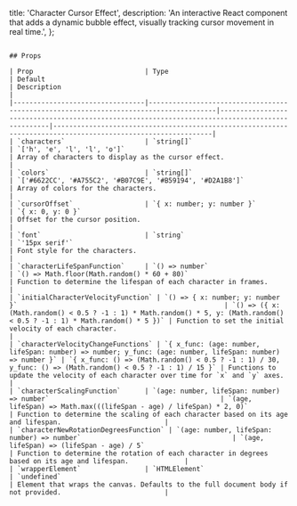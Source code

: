   title: 'Character Cursor Effect',
  description:
    'An interactive React component that adds a dynamic bubble effect, visually tracking cursor movement in real time.',
};

<ComponentCodePreview name='character-cursor' />

```

## Props

| Prop                            | Type                                                                                  | Default                                                                                         | Description                                                                                                  |
|---------------------------------|---------------------------------------------------------------------------------------|-------------------------------------------------------------------------------------------------|--------------------------------------------------------------------------------------------------------------|
| `characters`                    | `string[]`                                                                            | `['h', 'e', 'l', 'l', 'o']`                                                                    | Array of characters to display as the cursor effect.                                                        |
| `colors`                        | `string[]`                                                                            | `['#6622CC', '#A755C2', '#B07C9E', '#B59194', '#D2A1B8']`                                       | Array of colors for the characters.                                                                         |
| `cursorOffset`                  | `{ x: number; y: number }`                                                            | `{ x: 0, y: 0 }`                                                                                | Offset for the cursor position.                                                                             |
| `font`                          | `string`                                                                              | `'15px serif'`                                                                                  | Font style for the characters.                                                                              |
| `characterLifeSpanFunction`     | `() => number`                                                                        | `() => Math.floor(Math.random() * 60 + 80)`                                                     | Function to determine the lifespan of each character in frames.                                             |
| `initialCharacterVelocityFunction` | `() => { x: number; y: number }`                                                    | `() => ({ x: (Math.random() < 0.5 ? -1 : 1) * Math.random() * 5, y: (Math.random() < 0.5 ? -1 : 1) * Math.random() * 5 })` | Function to set the initial velocity of each character.                                                     |
| `characterVelocityChangeFunctions` | `{ x_func: (age: number, lifeSpan: number) => number; y_func: (age: number, lifeSpan: number) => number }` | `{ x_func: () => (Math.random() < 0.5 ? -1 : 1) / 30, y_func: () => (Math.random() < 0.5 ? -1 : 1) / 15 }` | Functions to update the velocity of each character over time for `x` and `y` axes.                          |
| `characterScalingFunction`      | `(age: number, lifeSpan: number) => number`                                           | `(age, lifeSpan) => Math.max(((lifeSpan - age) / lifeSpan) * 2, 0)`                              | Function to determine the scaling of each character based on its age and lifespan.                          |
| `characterNewRotationDegreesFunction` | `(age: number, lifeSpan: number) => number`                                      | `(age, lifeSpan) => (lifeSpan - age) / 5`                                                      | Function to determine the rotation of each character in degrees based on its age and lifespan.              |
| `wrapperElement`                | `HTMLElement`                                                                         | `undefined`                                                                                     | Element that wraps the canvas. Defaults to the full document body if not provided.                          |
```
